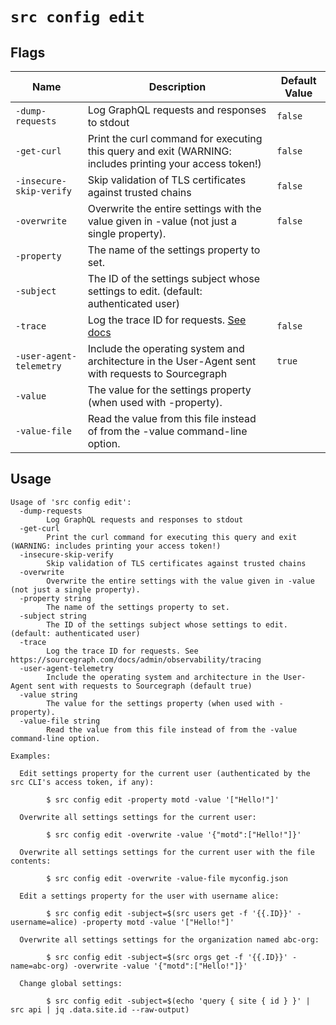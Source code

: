 # `src config edit`


## Flags

| Name | Description | Default Value |
|------|-------------|---------------|
| `-dump-requests` | Log GraphQL requests and responses to stdout | `false` |
| `-get-curl` | Print the curl command for executing this query and exit (WARNING: includes printing your access token!) | `false` |
| `-insecure-skip-verify` | Skip validation of TLS certificates against trusted chains | `false` |
| `-overwrite` | Overwrite the entire settings with the value given in -value (not just a single property). | `false` |
| `-property` | The name of the settings property to set. |  |
| `-subject` | The ID of the settings subject whose settings to edit. (default: authenticated user) |  |
| `-trace` | Log the trace ID for requests. [See docs](/admin/observability/tracing) | `false` |
| `-user-agent-telemetry` | Include the operating system and architecture in the User-Agent sent with requests to Sourcegraph | `true` |
| `-value` | The value for the settings property (when used with -property). |  |
| `-value-file` | Read the value from this file instead of from the -value command-line option. |  |


## Usage

```
Usage of 'src config edit':
  -dump-requests
    	Log GraphQL requests and responses to stdout
  -get-curl
    	Print the curl command for executing this query and exit (WARNING: includes printing your access token!)
  -insecure-skip-verify
    	Skip validation of TLS certificates against trusted chains
  -overwrite
    	Overwrite the entire settings with the value given in -value (not just a single property).
  -property string
    	The name of the settings property to set.
  -subject string
    	The ID of the settings subject whose settings to edit. (default: authenticated user)
  -trace
    	Log the trace ID for requests. See https://sourcegraph.com/docs/admin/observability/tracing
  -user-agent-telemetry
    	Include the operating system and architecture in the User-Agent sent with requests to Sourcegraph (default true)
  -value string
    	The value for the settings property (when used with -property).
  -value-file string
    	Read the value from this file instead of from the -value command-line option.

Examples:

  Edit settings property for the current user (authenticated by the src CLI's access token, if any):

    	$ src config edit -property motd -value '["Hello!"]'

  Overwrite all settings settings for the current user:

    	$ src config edit -overwrite -value '{"motd":["Hello!"]}'

  Overwrite all settings settings for the current user with the file contents:

    	$ src config edit -overwrite -value-file myconfig.json

  Edit a settings property for the user with username alice:

    	$ src config edit -subject=$(src users get -f '{{.ID}}' -username=alice) -property motd -value '["Hello!"]'

  Overwrite all settings settings for the organization named abc-org:

    	$ src config edit -subject=$(src orgs get -f '{{.ID}}' -name=abc-org) -overwrite -value '{"motd":["Hello!"]}'

  Change global settings:

    	$ src config edit -subject=$(echo 'query { site { id } }' | src api | jq .data.site.id --raw-output)


```
